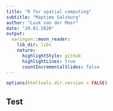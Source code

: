 ```yaml
---
title: "R for spatial computing"
subtitle: "Maptime Salzburg"
author: "Luuk van der Meer"
date: "20.02.2020"
output:
  xaringan::moon_reader:
    lib_dir: libs
    nature:
      highlightStyle: github
      highlightLines: true
      countIncrementalSlides: false
---
```


```r
options(htmltools.dir.version = FALSE)
```

## Test
